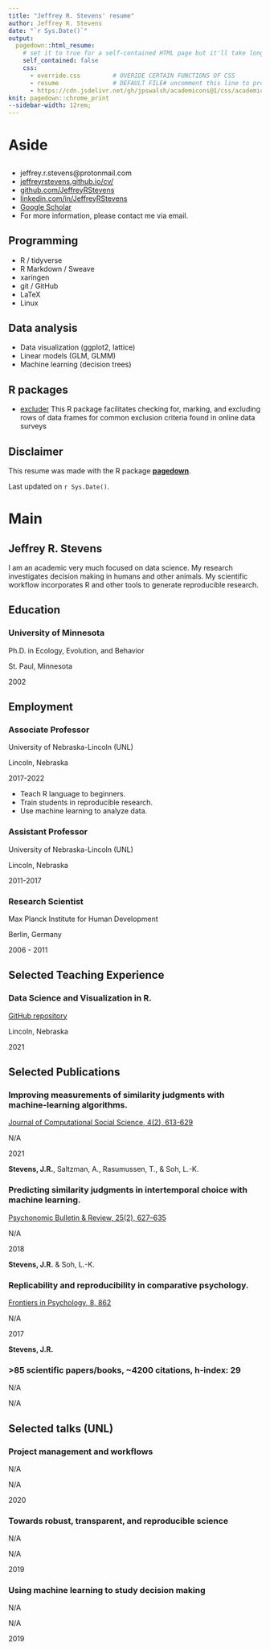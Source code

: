 ```yaml
---
title: "Jeffrey R. Stevens' resume"
author: Jeffrey R. Stevens
date: "`r Sys.Date()`"
output:
  pagedown::html_resume:
    # set it to true for a self-contained HTML page but it'll take longer to render
    self_contained: false
    css: 
      - override.css         # OVERIDE CERTAIN FUNCTIONS OF CSS
      - resume               # DEFAULT FILE# uncomment this line to produce HTML and PDF in RStudio:
      - https://cdn.jsdelivr.net/gh/jpswalsh/academicons@1/css/academicons.min.css
knit: pagedown::chrome_print
--sidebar-width: 12rem;
---
```


Aside
================================================================================


<!-- ![Jeffrey R. Stevens](https://avatars1.githubusercontent.com/u/895125?s=400&v=4){width=80%} -->


 {#contact}
--------------------------------------------------------------------------------

- <i class="fa fa-envelope"></i> jeffrey.r.stevens@protonmail.com
- <i class="fa fa-home"></i> [jeffreyrstevens.github.io/cv/](https://jeffreyrstevens.github.io/cv/)
- <i class="fa fa-github"></i> [github.com/JeffreyRStevens](https://github.com/JeffreyRStevens)
- <i class="fa fa-linkedin"></i> [linkedin.com/in/JeffreyRStevens](https://linkedin.com/in/JeffreyRStevens)
- <i class="ai ai-google-scholar"></i> [Google Scholar](http://scholar.google.com/citations?hl=en&user=3KRfbWUAAAAJ)
- For more information, please contact me via email.


<i class="fa fa-code"></i> Programming {#skills}
--------------------------------------------------------------------------------

- R / tidyverse
- R Markdown / Sweave
- xaringen
- git / GitHub
- LaTeX
- Linux


<i class="fa fa-chart-line"></i> Data analysis {#skills}
--------------------------------------------------------------------------------

- Data visualization (ggplot2, lattice)
- Linear models (GLM, GLMM)
- Machine learning (decision trees)


<i class="fa fa-cube"></i> R packages {#skills}
--------------------------------------------------------------------------------

- <i class="fa fa-link"></i> [excluder](https://docs.ropensci.org/excluder/)
This R package facilitates checking for, marking, and excluding rows of data frames for common exclusion criteria found in online data surveys




Disclaimer {#disclaimer}
--------------------------------------------------------------------------------

This resume was made with the R package [**pagedown**](https://github.com/rstudio/pagedown).

Last updated on `r Sys.Date()`.



Main
================================================================================

Jeffrey R. Stevens {#title}
--------------------------------------------------------------------------------

I am an academic very much focused on data science. My research investigates decision making
in humans and other animals. My scientific workflow incorporates R and other tools
to generate reproducible research.


Education {data-icon=graduation-cap data-concise=true}
--------------------------------------------------------------------------------

### University of Minnesota

Ph.D. in Ecology, Evolution, and Behavior

St. Paul, Minnesota

2002


Employment {data-icon=suitcase}
--------------------------------------------------------------------------------

### Associate Professor

University of Nebraska-Lincoln (UNL)

Lincoln, Nebraska

2017-2022

::: concise
- Teach R language to beginners. 
- Train students in reproducible research.
- Use machine learning to analyze data.
:::

### Assistant Professor

University of Nebraska-Lincoln (UNL)

Lincoln, Nebraska

2011-2017

### Research Scientist

Max Planck Institute for Human Development

Berlin, Germany

2006 - 2011


Selected Teaching Experience {data-icon=chalkboard-teacher}
--------------------------------------------------------------------------------

### Data Science and Visualization in R.

[GitHub repository](https://github.com/JeffreyRStevens/dsvr2021)

Lincoln, Nebraska

2021


Selected Publications {data-icon=file}
--------------------------------------------------------------------------------

### Improving measurements of similarity judgments with machine-learning algorithms.

[Journal of Computational Social Science, 4(2), 613-629](https://doi.org/10.1007/s42001-020-00098-1)

N/A

2021

**Stevens, J.R.**, Saltzman, A., Rasumussen, T., & Soh, L.-K.

### Predicting similarity judgments in intertemporal choice with machine learning.

[Psychonomic Bulletin & Review, 25(2), 627–635](https://doi.org/10.3758/s13423-017-1398-1)

N/A

2018

**Stevens, J.R.** & Soh, L.-K. 

### Replicability and reproducibility in comparative psychology.

[Frontiers in Psychology, 8, 862](http://doi.org/10.3389/fpsyg.2017.00862)

N/A

2017

**Stevens, J.R.**

### >85 scientific papers/books, ~4200 citations, h-index: 29

N/A

N/A



Selected talks (UNL) {data-icon=bullhorn}
--------------------------------------------------------------------------------

### Project management and workflows

N/A

N/A

2020


### Towards robust, transparent, and reproducible science

N/A

N/A

2019


### Using machine learning to study decision making

N/A

N/A

2019





